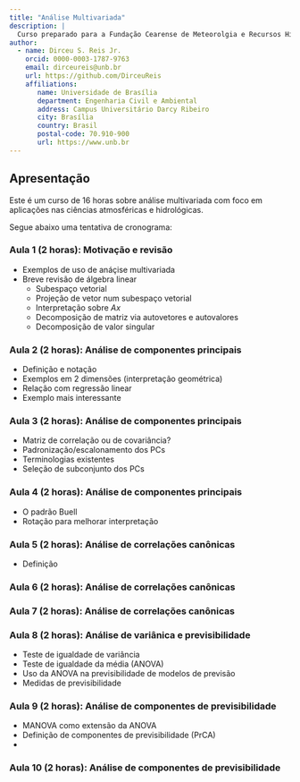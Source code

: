 ```yaml
---
title: "Análise Multivariada"
description: |
  Curso preparado para a Fundação Cearense de Meteorolgia e Recursos Hídricos.
author:
  - name: Dirceu S. Reis Jr.
    orcid: 0000-0003-1787-9763
    email: dirceureis@unb.br
    url: https://github.com/DirceuReis
    affiliations: 
       name: Universidade de Brasília
       department: Engenharia Civil e Ambiental
       address: Campus Universitário Darcy Ribeiro
       city: Brasília
       country: Brasil
       postal-code: 70.910-900  
       url: https://www.unb.br
---
```


## Apresentação

Este é um curso de 16 horas sobre análise multivariada com foco em aplicações nas ciências atmosféricas e hidrológicas.

Segue abaixo uma tentativa de cronograma:

### Aula 1 (2 horas): Motivação e revisão 
-   Exemplos de uso de anáçise multivariada
-   Breve revisão de álgebra linear
    - Subespaço vetorial
    - Projeção de vetor num subespaço vetorial
    - Interpretação sobre $Ax$
    - Decomposição de matriz via autovetores e autovalores
    - Decomposição de valor singular
    
### Aula 2 (2 horas): Análise de componentes principais
-   Definição e notação
-   Exemplos em 2 dimensões (interpretação geométrica)
-   Relação com regressão linear
-   Exemplo mais interessante

### Aula 3 (2 horas): Análise de componentes principais
-   Matriz de correlação ou de covariância?
-   Padronização/escalonamento dos PCs
-   Terminologias existentes
-   Seleção de subconjunto dos PCs
    
### Aula 4 (2 horas): Análise de componentes principais
-   O padrão Buell
-   Rotação para melhorar interpretação

### Aula 5 (2 horas): Análise de correlações canônicas
- Definição
    
### Aula 6 (2 horas): Análise de correlações canônicas

### Aula 7 (2 horas): Análise de correlações canônicas

### Aula 8 (2 horas): Análise de variânica e previsibilidade
- Teste de igualdade de variância
- Teste de igualdade da média (ANOVA)
- Uso da ANOVA na previsibilidade de modelos de previsão
- Medidas de previsibilidade
   
### Aula 9 (2 horas): Análise de componentes de previsibilidade
- MANOVA como extensão da ANOVA
- Definição de componentes de previsibilidade (PrCA)
-

### Aula 10 (2 horas): Análise de componentes de previsibilidade

